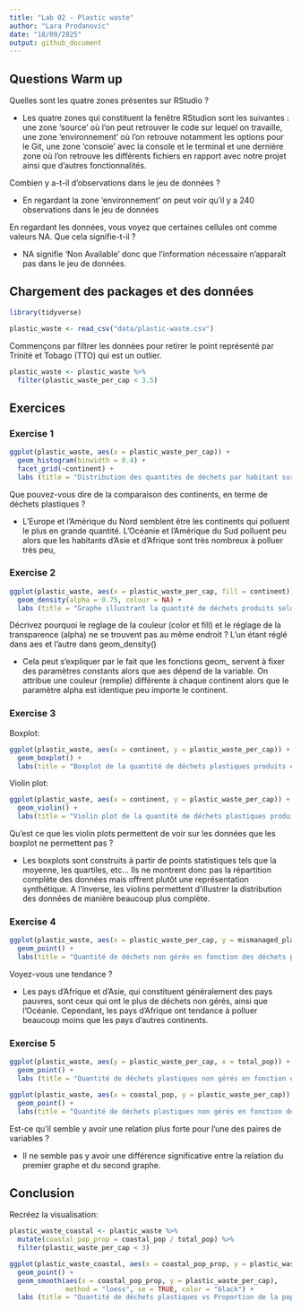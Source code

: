 ```yaml
---
title: "Lab 02 - Plastic waste"
author: "Lara Prodanovic"
date: "18/09/2025"
output: github_document
---
```


## Questions Warm up
Quelles sont les quatre zones présentes sur RStudio ?

- Les quatre zones qui constituent la fenêtre RStudion sont les suivantes : une zone 'source' où l'on peut retrouver le code sur lequel on travaille, une zone 'environnement' où l'on retrouve notamment les options pour le Git, une zone 'console' avec la console et le terminal et une dernière zone où l'on retrouve les différents fichiers en rapport avec notre projet ainsi que d'autres fonctionnalités. 

Combien y a-t-il d’observations dans le jeu de données ? 

- En regardant la zone 'environnement' on peut voir qu'il y a 240 observations dans le jeu de données

En regardant les données, vous voyez que certaines cellules ont comme valeurs NA. Que cela signifie-t-il ?

- NA signifie 'Non Available' donc que l'information nécessaire n'apparaît pas dans le jeu de données. 

## Chargement des packages et des données

```r
library(tidyverse) 
```

```r
plastic_waste <- read_csv("data/plastic-waste.csv")
```

Commençons par filtrer les données pour retirer le point représenté par Trinité et Tobago (TTO) qui est un outlier.

```r
plastic_waste <- plastic_waste %>%
  filter(plastic_waste_per_cap < 3.5)
```


## Exercices

### Exercise 1

```r

ggplot(plastic_waste, aes(x = plastic_waste_per_cap)) +
  geom_histogram(binwidth = 0.4) +
  facet_grid(~continent) +
  labs (title = "Distribution des quantités de déchets par habitant sur divers continents", x = "Quantité de déchets plastiques par habitant en kg/jour", y = "Nombre de pays")

```

Que pouvez-vous dire de la comparaison des continents, en terme de déchets plastiques ?

- L'Europe et l'Amérique du Nord semblent être les continents qui polluent le plus en grande quantité. L'Océanie et l'Amérique du Sud polluent peu alors que les habitants d'Asie et d'Afrique sont très nombreux à polluer très peu,

### Exercise 2

```r

ggplot(plastic_waste, aes(x = plastic_waste_per_cap, fill = continent)) +
  geom_density(alpha = 0.75, colour = NA) +
  labs (title = "Graphe illustrant la quantité de déchets produits selon le continent du pays", x = "Quantité de déchets plastiques par habitant en kg/jour", y = "Densité", fill = "Continents")

```

Décrivez pourquoi le reglage de la couleur (color et fill) et le réglage de la transparence (alpha) ne se trouvent pas au même endroit ? L’un étant réglé dans aes et l’autre dans geom_density()

- Cela peut s'expliquer par le fait que les fonctions geom_ servent à fixer des paramètres constants alors que aes dépend de la variable. On attribue une couleur (remplie) différente à chaque continent alors que le paramètre alpha est identique peu importe le continent. 

### Exercise 3

Boxplot:

```r

ggplot(plastic_waste, aes(x = continent, y = plastic_waste_per_cap)) +
  geom_boxplot() + 
  labs(title = "Boxplot de la quantité de déchets plastiques produits en fonction du continent", x = "Continent", y = "Quantité de déchets plastiques par habitant en kg/jour")

```

Violin plot:

```r

ggplot(plastic_waste, aes(x = continent, y = plastic_waste_per_cap)) +
  geom_violin() +
  labs(title = "Violin plot de la quantité de déchets plastiques produits en fonction du continent", x = "Continent", y = "Quantité de déchets plastiques par habitant en kg/jour")


```

Qu’est ce que les violin plots permettent de voir sur les données que les boxplot ne permettent pas ?

- Les boxplots sont construits à partir de points statistiques tels que la moyenne, les quartiles, etc... Ils ne montrent donc pas la répartition complète des données mais offrent plutôt une représentation synthétique. A l'inverse, les violins permettent d'illustrer la distribution des données de manière beaucoup plus complète. 

### Exercise 4


```r

ggplot(plastic_waste, aes(x = plastic_waste_per_cap, y = mismanaged_plastic_waste_per_cap, color = continent)) +
  geom_point() +
  labs(title = "Quantité de déchets non gérés en fonction des déchets produits par habitant", x = "Quantité de déchets plastiques par habitant en kg/jour", y = "Quantité de déchets plastiques non gérés par habitant en kg/jour", colour = "Continents")

```

Voyez-vous une tendance ?

- Les pays d'Afrique et d'Asie, qui constituent généralement des pays pauvres, sont ceux qui ont le plus de déchets non gérés, ainsi que l'Océanie. Cependant, les pays d'Afrique ont tendance à polluer beaucoup moins que les pays d'autres continents. 

### Exercise 5


```r

ggplot(plastic_waste, aes(y = plastic_waste_per_cap, x = total_pop)) +
  geom_point() +
  labs (title = "Quantité de déchets plastiques non gérés en fonction de la population totale", x = "Population totale selon Gapminder", y = "Quantité de déchets plastiques non gérés par habitant en kg/jour")

```

```r

ggplot(plastic_waste, aes(x = coastal_pop, y = plastic_waste_per_cap)) +
  geom_point() +
  labs(title = "Quantité de déchets plastiques non gérés en fonction de la population côtière", x = "Nombres de personnes vivant sur des côtes", y = "Quantité de déchets plastiques non gérés par habitant en kg/jour")

```

Est-ce qu’il semble y avoir une relation plus forte pour l’une des paires de variables ?

- Il ne semble pas y avoir une différence significative entre la relation du premier graphe et du second graphe. 

## Conclusion

Recréez la visualisation:

```r
plastic_waste_coastal <- plastic_waste %>% 
  mutate(coastal_pop_prop = coastal_pop / total_pop) %>%
  filter(plastic_waste_per_cap < 3)

ggplot(plastic_waste_coastal, aes(x = coastal_pop_prop, y = plastic_waste_per_cap, colour = continent)) +
  geom_point() +
  geom_smooth(aes(x = coastal_pop_prop, y = plastic_waste_per_cap),
              method = "loess", se = TRUE, color = "black") +
  labs (title = "Quantité de déchets plastiques vs Proportion de la population côtière", x = "Proportion de la population côtière (Coastal / total population)", y = "Nombre de déchets plastiques par habitant", colour = "Continent") 
```
